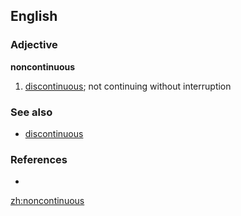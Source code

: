 ==English==

===Adjective===
'''noncontinuous'''

# {{context|rare|lang=en}} [[discontinuous]]; not continuing without interruption

===See also===
*[[discontinuous]]

===References===
*{{R:Dictionary.com|noncontinuous}}

[[zh:noncontinuous]]